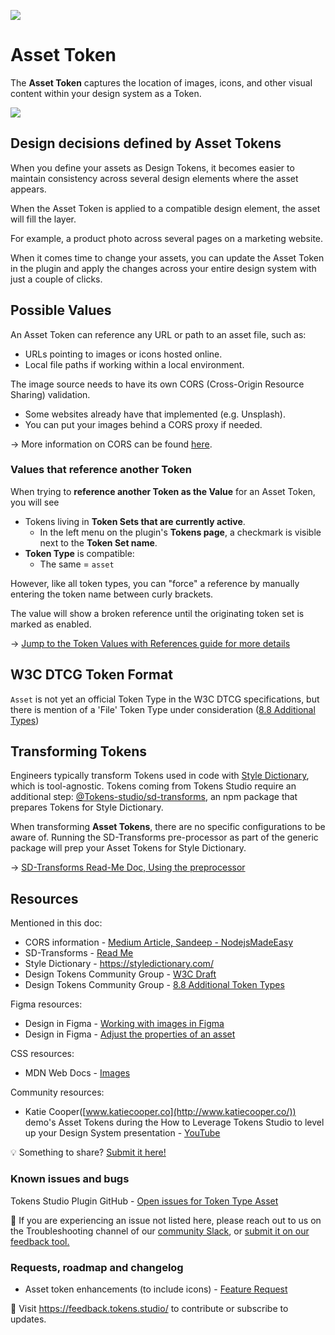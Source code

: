 ![](/token-types/header-token-type-asset.png)
# Asset Token
The **Asset Token** captures the location of images, icons, and other visual content within your design system as a Token. 

![](/token-types/tokens-asset-form-empty-2-01.png)

## Design decisions defined by Asset Tokens
When you define your assets as Design Tokens, it becomes easier to maintain consistency across several design elements where the asset appears. 

When the Asset Token is applied to a compatible design element, the asset will fill the layer. 

For example, a product photo across several pages on a marketing website. 

When it comes time to change your assets, you can update the Asset Token in the plugin and apply the changes across your entire design system with just a couple of clicks. 

## Possible Values
An Asset Token can reference any URL or path to an asset file, such as:
- URLs pointing to images or icons hosted online.
- Local file paths if working within a local environment.

The image source needs to have its own CORS (Cross-Origin Resource Sharing) validation. 
- Some websites already have that implemented (e.g. Unsplash).
- You can put your images behind a CORS proxy if needed.

→ More information on CORS can be found [here](https://medium.com/nodejsmadeeasy/a-simple-cors-proxy-for-javascript-applications-9b36a8d39c51). 

### Values that reference another Token
When trying to **reference another Token as the Value** for an Asset Token, you will see
- Tokens living in **Token Sets that are currently active**.
	- In the left menu on the plugin's **Tokens page**, a checkmark is visible next to the **Token Set name**. 
- **Token Type** is compatible:
	- The same = `asset`

However, like all token types, you can "force" a reference by manually entering the token name between curly brackets.


<Callout type="info" emoji="✦">
 The value will show a broken reference until the originating token set is marked as enabled.
</Callout>

→ [Jump to the Token Values with References guide for more details](/variables/references)

## W3C DTCG Token Format
`Asset` is not yet an official Token Type in the W3C DTCG specifications, but there is mention of a 'File' Token Type under consideration ([8.8 Additional Types](https://tr.designtokens.org/format/#additional-types))

## Transforming Tokens
Engineers typically transform Tokens used in code with [Style Dictionary](https://styledictionary.com/), which is tool-agnostic. Tokens coming from Tokens Studio require an additional step: [@Tokens-studio/sd-transforms](https://www.npmjs.com/package/@tokens-studio/sd-transforms), an npm package that prepares Tokens for Style Dictionary. 

When transforming **Asset Tokens**, there are no specific configurations to be aware of. Running the SD-Transforms pre-processor as part of the generic package will prep your Asset Tokens for Style Dictionary. 

→ [SD-Transforms Read-Me Doc, Using the preprocessor](https://github.com/Tokens-studio/sd-transforms/?tab=readme-ov-file#using-the-preprocessor)

## Resources
Mentioned in this doc:
- CORS information - [Medium Article, Sandeep - NodejsMadeEasy](https://medium.com/nodejsmadeeasy/a-simple-cors-proxy-for-javascript-applications-9b36a8d39c51)
- SD-Transforms - [Read Me ](https://github.com/tokens-studio/sd-transforms#readme)
- Style Dictionary - https://styledictionary.com/
- Design Tokens Community Group - [W3C Draft](https://tr.designtokens.org/format/)
- Design Tokens Community Group - [8.8 Additional Token Types](https://tr.designtokens.org/format/#additional-types)

Figma resources:
- Design in Figma - [Working with images in Figma](https://www.figma.com/best-practices/working-with-images-in-figma/)
- Design in Figma - [Adjust the properties of an asset](https://help.figma.com/hc/en-us/articles/360041098433-Adjust-the-properties-of-an-image)

CSS resources:
- MDN Web Docs - [Images](https://developer.mozilla.org/en-US/docs/Web/CSS/CSS_images)

Community resources:
- Katie Cooper([www.katiecooper.co](http://www.katiecooper.co/)) demo's Asset Tokens during the How to Leverage Tokens Studio to level up your Design System presentation - [YouTube](https://developer.mozilla.org/en-US/docs/Web/CSS/CSS_images)

💡 Something to share? [Submit it here!](https://feedback.tokens.studio/)

### Known issues and bugs
Tokens Studio Plugin GitHub - [Open issues for Token Type Asset](https://github.com/tokens-studio/figma-plugin/labels/token%20type%20asset%20token)

🐞 If you are experiencing an issue not listed here, please reach out to us on the Troubleshooting channel of our [community Slack](https://tokens.studio/slack), or [submit it on our feedback tool.](https://feedback.tokens.studio/ ) 

### Requests, roadmap and changelog
- Asset token enhancements (to include icons) - [Feature Request](https://feedback.tokens.studio/p/asset-token-enhancements) 

💌 Visit https://feedback.tokens.studio/ to contribute or subscribe to updates.
